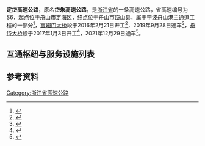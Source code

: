 {{中国高速公路信息框
|名称=定海 - 岱山高速公路
|省名=Zhejiang
|编号=S6
|自定头部=[[File:Zhejiang_Expwy_S6_sign_no_name.svg|100px]]
|路线简称=定岱
|起点=[[舟山市|舟山市]][[定海区|定海区]]
|终点=[[舟山市|舟山市]][[岱山县|岱山县]]
|最近通车日期=2021年12月29日
}}
'''定岱高速公路'''，原名'''岱朱高速公路'''，是[[浙江省|浙江省]]的一条高速公路，省高速编号为S6，起点位于[[舟山市|舟山市]][[定海区|定海区]]，终点位于[[舟山市|舟山市]][[岱山县|岱山县]]，属于宁波舟山港主通道工程的一部分<ref>{{Cite web|title=舟岱大桥通车了！宁波舟山港主通道项目全线建成|url=https://zj.zjol.com.cn/news.html?id=1786018|access-date=2022-01-18|work=zj.zjol.com.cn|archive-date=2022-01-18|archive-url=https://web.archive.org/web/20220118025548/https://zj.zjol.com.cn/news.html?id=1786018}}</ref>，[[富翅门大桥|富翅门大桥]]段于2016年2月21日开工<ref>{{Cite web|title=舟山新区又将新增一条对外交通“大动脉”|url=https://zj.zjol.com.cn/news.html?id=277244|access-date=2022-01-18|work=zj.zjol.com.cn|archive-date=2022-01-18|archive-url=https://web.archive.org/web/20220118183143/https://zj.zjol.com.cn/news.html?id=277244}}</ref>，2019年9月28日通车<ref>{{Cite web|title=碧海通途，桥赢未来——富翅门大桥建成通车——浙江在线|url=https://town.zjol.com.cn/cstts/201909/t20190929_11111486.shtml|accessdate=2020-10-07|work=town.zjol.com.cn|archive-date=2020-10-07|archive-url=https://web.archive.org/web/20201007031857/https://town.zjol.com.cn/cstts/201909/t20190929_11111486.shtml|dead-url=no}}</ref>，[[舟岱大桥|舟岱大桥]]段于2017年1月3日开工<ref>{{Cite web|title=舟岱大桥来了！带您回顾4年建设历程|url=https://zj.zjol.com.cn/video.html?id=1783373&duration=223.0&isVertical=0&fsize=122846817&width=1920&height=1080|access-date=2022-01-01|work=zj.zjol.com.cn|archive-date=2022-01-01|archive-url=https://web.archive.org/web/20220101021033/https://zj.zjol.com.cn/video.html?id=1783373&duration=223.0&isVertical=0&fsize=122846817&width=1920&height=1080}}</ref>，2021年12月29日通车<ref>{{Cite web|title=舟岱大桥将于12月29日开通 这份出行攻略请收好|url=http://news.cnnb.com.cn/system/2021/12/27/030316595.shtml|accessdate=2021-12-28|work=news.cnnb.com.cn|archive-date=2021-12-27|archive-url=https://web.archive.org/web/20211227155451/http://news.cnnb.com.cn/system/2021/12/27/030316595.shtml|dead-url=no}}</ref>。

==互通枢纽与服务设施列表==
{{Start expwy exit box|place=1}}
{{Expwy exit item|type=H|name=富翅|place=[[舟山市|舟山市]]<br/>[[定海区|定海区]]|place rows=6|highway connection={{China Expwy Name|G9211}}|comment=限G9211宁波方向入、舟山方向出}}
{{Expwy exit item|type=E|name=富翅|comment=限定海方向入，岱山方向出}}
{{Expwy exit item|type=E|name=岑港|alias=舟山西|road connection=[[东西快速路|东西快速路]]（{{中国国道名|329}}）|comment=限定海方向入，岱山方向出}}
{{Expwy exit item|type=E|name=岑港北|road connection=[[东西快速路|东西快速路]]（{{中国国道名|329}}）|comment=限定海方向出，岱山方向入}}
{{Expwy exit item|type=E|name=烟墩|road connection=鸭东线}}
{{Expwy exit item|type=E|name=长白}}
{{Expwy exit item|type=MT|name=岱山|place=[[舟山市|舟山市]]<br/>[[岱山县|岱山县]]|place rows=1|road connection={{中国国道名|526}}}}
{{End expwy exit box|place=1}}

==参考资料==
{{Reflist}}
{{浙江省高速公路}}

[[Category:浙江省高速公路|Category:浙江省高速公路]]
